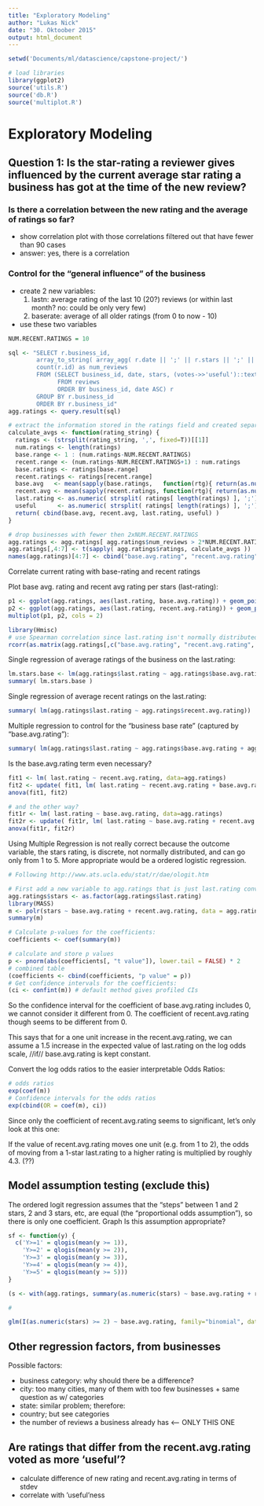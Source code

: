 ```yaml
---
title: "Exploratory Modeling"
author: "Lukas Nick"
date: "30. Oktoober 2015"
output: html_document
---
```


```r
setwd('Documents/ml/datascience/capstone-project/')

# load libraries
library(ggplot2)
source('utils.R')
source('db.R')
source('multiplot.R')
```


# Exploratory Modeling

## Question 1: Is the star-rating a reviewer gives influenced by the current average star rating a business has got at the time of the new review?

### Is there a correlation between the new rating and the average of ratings so far?

* show correlation plot with those correlations filtered out that have fewer than 90 cases
* answer: yes, there is a correlation

### Control for the "general influence" of the business

* create 2 new variables: 
  1. lastn: average rating of the last 10 (20?) reviews (or within last month? no: could be only very few)
  2. baserate: average of all older ratings (from 0 to now - 10)
* use these two variables 

```r

NUM.RECENT.RATINGS = 10

sql <- "SELECT r.business_id, 
        array_to_string( array_agg( r.date || ';' || r.stars || ';' || r.useful ), ',') as ratings, 
        count(r.id) as num_reviews
        FROM (SELECT business_id, date, stars, (votes->>'useful')::text::int as useful, id 
              FROM reviews 
              ORDER BY business_id, date ASC) r 
        GROUP BY r.business_id
        ORDER BY r.business_id"
agg.ratings <- query.result(sql)

# extract the information stored in the ratings field and created separate fields
calculate_avgs <- function(rating_string) {
  ratings <- (strsplit(rating_string, ',', fixed=T))[[1]]
  num.ratings <- length(ratings)
  base.range <- 1 : (num.ratings-NUM.RECENT.RATINGS)
  recent.range <- (num.ratings-NUM.RECENT.RATINGS+1) : num.ratings
  base.ratings <- ratings[base.range]
  recent.ratings <- ratings[recent.range]
  base.avg   <- mean(sapply(base.ratings,   function(rtg){ return(as.numeric( strsplit(rtg, ';')[[1]][2] )) }))
  recent.avg <- mean(sapply(recent.ratings, function(rtg){ return(as.numeric( strsplit(rtg, ';')[[1]][2] )) }))
  last.rating <- as.numeric( strsplit( ratings[ length(ratings) ], ';')[[1]][2] )  # stars of latest rating
  useful      <- as.numeric( strsplit( ratings[ length(ratings) ], ';')[[1]][3] )  # usefulness of latest rating
  return( cbind(base.avg, recent.avg, last.rating, useful) )
}

# drop businesses with fewer then 2xNUM.RECENT.RATINGS
agg.ratings <- agg.ratings[ agg.ratings$num_reviews > 2*NUM.RECENT.RATINGS, ]
agg.ratings[,4:7] <- t(sapply( agg.ratings$ratings, calculate_avgs ))
names(agg.ratings)[4:7] <- cbind("base.avg.rating", "recent.avg.rating", "last.rating", "useful")

  ```

Correlate current rating with base-rating and recent ratings

Plot base avg. rating and recent avg rating per stars (last-rating):
```r
p1 <- ggplot(agg.ratings, aes(last.rating, base.avg.rating)) + geom_point(alpha=1/100) 
p2 <- ggplot(agg.ratings, aes(last.rating, recent.avg.rating)) + geom_point(alpha=1/100)
multiplot(p1, p2, cols = 2)
```

```r
library(Hmisc)
# use Spearman correlation since last.rating isn't normally distributed at all
rcorr(as.matrix(agg.ratings[,c("base.avg.rating", "recent.avg.rating", "last.rating")]), type="spearman")
```

Single regression of average ratings of the business on the last.rating:
```r
lm.stars.base <- lm(agg.ratings$last.rating ~ agg.ratings$base.avg.rating)
summary( lm.stars.base )
```

Single regression of average recent ratings on the last.rating:
```r
summary( lm(agg.ratings$last.rating ~ agg.ratings$recent.avg.rating))
```

Multiple regression to control for the "business base rate" (captured by "base.avg.rating"):
```r
summary( lm(agg.ratings$last.rating ~ agg.ratings$base.avg.rating + agg.ratings$recent.avg.rating) )
```

Is the base.avg.rating term even necessary?
```r
fit1 <- lm( last.rating ~ recent.avg.rating, data=agg.ratings)
fit2 <- update( fit1, lm( last.rating ~ recent.avg.rating + base.avg.rating, data=agg.ratings) )
anova(fit1, fit2)

# and the other way?
fit1r <- lm( last.rating ~ base.avg.rating, data=agg.ratings)
fit2r <- update( fit1r, lm( last.rating ~ base.avg.rating + recent.avg.rating, data=agg.ratings) )
anova(fit1r, fit2r)

```

Using Multiple Regression is not really correct because the outcome variable, the stars rating, is discrete, not normally distributed, and can go only from 1 to 5.
More appropriate would be a ordered logistic regression.

```r
# Following http://www.ats.ucla.edu/stat/r/dae/ologit.htm

# First add a new variable to agg.ratings that is just last.rating converted to a factor, since polr requires this
agg.ratings$stars <- as.factor(agg.ratings$last.rating)
library(MASS)
m <- polr(stars ~ base.avg.rating + recent.avg.rating, data = agg.ratings, Hess=TRUE)
summary(m)

# Calculate p-values for the coefficients:
coefficients <- coef(summary(m))

# calculate and store p values
p <- pnorm(abs(coefficients[, "t value"]), lower.tail = FALSE) * 2
# combined table
(coefficients <- cbind(coefficients, "p value" = p))
# Get confidence intervals for the coefficients: 
(ci <- confint(m)) # default method gives profiled CIs
```

So the confidence interval for the coefficient of base.avg.rating includes 0, we cannot consider it different from 0. 
The coefficient of recent.avg.rating though seems to be different from 0.

This says that for a one unit increase in the recent.avg.rating, we can assume a 1.5 increase in the expected value of last.rating on the log odds scale, //if// base.avg.rating is kept constant.

Convert the log odds ratios to the easier interpretable Odds Ratios:
```r

# odds ratios
exp(coef(m))
# Confidence intervals for the odds ratios
exp(cbind(OR = coef(m), ci))
```

Since only the coefficient of recent.avg.rating seems to significant, let's only look at this one:

If the value of recent.avg.rating moves one unit (e.g. from 1 to 2), the odds of moving from a 1-star last.rating to a higher rating is multiplied by roughly 4.3. (??)

## Model assumption testing (exclude this)

The ordered logit regression assumes that the "steps" between 1 and 2 stars, 2 and 3 stars, etc, are equal (the "proportional odds assumption"), so there is only one coefficient. Graph Is this assumption appropriate? 

```r
sf <- function(y) {
  c('Y>=1' = qlogis(mean(y >= 1)),
    'Y>=2' = qlogis(mean(y >= 2)),
    'Y>=3' = qlogis(mean(y >= 3)),
    'Y>=4' = qlogis(mean(y >= 4)),
    'Y>=5' = qlogis(mean(y >= 5)))
}

(s <- with(agg.ratings, summary(as.numeric(stars) ~ base.avg.rating + recent.avg.rating, fun=sf)))

# 

glm(I(as.numeric(stars) >= 2) ~ base.avg.rating, family="binomial", data = agg.ratings)

```




## Other regression factors, from businesses

Possible factors:

* business category: why should there be a difference?
* city: too many cities, many of them with too few businesses + same question as w/ categories
* state: similar problem; therefore:
* country; but see categories
* the number of reviews a business already has  <-- ONLY THIS ONE

## Are ratings that differ from the recent.avg.rating voted as more 'useful'?
  
* calculate difference of new rating and recent.avg.rating in terms of stdev
* correlate with 'useful'ness


```r
```
